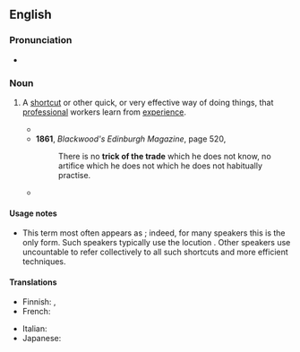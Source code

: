 ==English==

===Pronunciation===
* {{audio|en|En-au-trick of the trade.ogg|Audio (AU)}}

===Noun===
{{en-noun|tricks of the trade}}

# {{lb|en|idiomatic}} A [[shortcut]] or other quick, or very effective way of doing things, that [[professional]] workers learn from [[experience]].
#* {{quote-text|en|year=1858|author=Thomas Carlyle|title=Critical and Miscellaneous Essays|page=130|passage=For the most part, he has some knack, or '''trick of the trade''', which by close inspection can be delected, and so the heart of his mystery be seen into.}}
#* '''1861''', ''Blackwood's Edinburgh Magazine'', page 520,
#*: There is no '''trick of the trade''' which he does not know, no artifice which he does not which he does not habitually practise.
#* {{quote-text|en|year=2006|author=Ed van Hinte|title=Under Cover: Evolution of Upholstered Furniture|page=60|passage=Most customers won't notice this '''trick of the trade''', since the part is not sat upon.}}

====Usage notes====
* This term most often appears as {{m|en||the tricks of the trade}}; indeed, for many speakers this is the only form. Such speakers typically use the locution {{m|en||one of the tricks of the trade}}. Other speakers use uncountable {{m|en||the trick of the trade}} to refer collectively to all such shortcuts and more efficient techniques.

====Translations====
{{trans-top|techniques learned from job experience}}
* Finnish: {{t|fi|ammattiniksi}}, {{t|fi|ammattikikka}}
* French: {{t+|fr|ficelles du métier|f-p}}
{{trans-mid}}
* Italian: {{t|it|trucchi del mestiere|m-p}}
* Japanese: {{t|ja|[[職歴]]に[[因る|よって]][[学ぶ|学んだ]][[秘訣]]|tr=shokureki ni yotte mananda hiketsu}}
{{trans-bottom}}